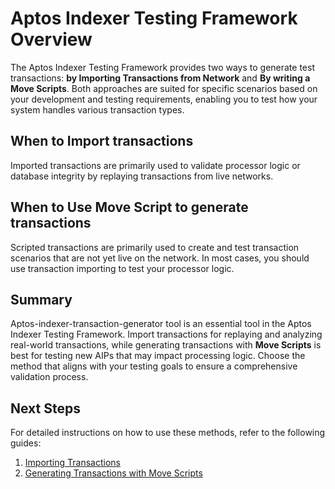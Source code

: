 # Aptos Indexer Testing Framework Overview

The Aptos Indexer Testing Framework provides two ways to generate test transactions: **by Importing Transactions from Network** and **By writing a Move Scripts**. Both approaches are suited for specific scenarios based on your development and testing requirements, enabling you to test how your system handles various transaction types.


## When to Import transactions
Imported transactions are primarily used to validate processor logic or database integrity by replaying transactions from live networks.

## When to Use **Move Script** to generate transactions
Scripted transactions are primarily used to create and test transaction scenarios that are not yet live on the network. In most cases, you should use transaction importing to test your processor logic.

## Summary
Aptos-indexer-transaction-generator tool is an essential tool in the Aptos Indexer Testing Framework. Import transactions for replaying and analyzing real-world transactions, while generating transactions with **Move Scripts** is best for testing new AIPs that may impact processing logic. Choose the method that aligns with your testing goals to ensure a comprehensive validation process.

## Next Steps
For detailed instructions on how to use these methods, refer to the following guides:
1. [Importing Transactions](./txn-importer)
2. [Generating Transactions with Move Scripts](./txn-script)